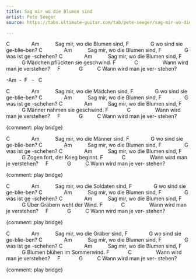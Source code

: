 ```yaml
---
title: Sag mir wo die Blumen sind
artist: Pete Seeger
source: https://tabs.ultimate-guitar.com/tab/pete-seeger/sag-mir-wo-die-blumen-sind-chords-1449912

---
```


C               Am           
Sag mir, wo die Blumen sind, 
F               G
wo sind sie ge-blie-ben?
C               Am           
Sag mir, wo die Blumen sind, 
F                G
was ist ge -schehen?
C               Am           
Sag mir, wo die Blumen sind, 
F                G
Mädchen pflückten sie geschwind.
F             C                 
Wann wird man je verstehen?     
F             G          C
Wann wird man je ver- stehen?

:::{.song-bridge}
-Am  -  F   -   C
:::

C               Am           
Sag mir, wo die Mädchen sind, 
F               G
wo sind sie ge-blie-ben?
C               Am           
Sag mir, wo die Blumen sind, 
F                G
was ist ge -schehen?
C               Am           
Sag mir, wo die Blumen sind, 
F                G
Männer nahmen sie geschwind.
F             C                 
Wann wird man je verstehen?     
F             G          C
Wann wird man je ver- stehen?

{comment: play bridge}

C               Am           
Sag mir, wo die Männer sind, 
F               G
wo sind sie ge-blie-ben?
C               Am           
Sag mir, wo die Blumen sind, 
F                G
was ist ge -schehen?
C               Am           
Sag mir, wo die Blumen sind, 
F                G
Zogen fort, der Krieg beginnt.
F             C                 
Wann wird man je verstehen?     
F             G          C
Wann wird man je ver- stehen?

{comment: play bridge}

C               Am           
Sag mir, wo die Soldaten sind, 
F               G
wo sind sie ge-blie-ben?
C               Am           
Sag mir, wo die Blumen sind, 
F                G
was ist ge -schehen?
C               Am           
Sag mir, wo die Blumen sind, 
F                G
Über Gräbern weht der Wind. 
F             C                 
Wann wird man je verstehen?     
F             G          C
Wann wird man je ver- stehen?

{comment: play bridge}

C               Am           
Sag mir, wo die Gräber sind, 
F               G
wo sind sie ge-blie-ben?
C               Am           
Sag mir, wo die Blumen sind, 
F                G
was ist ge -schehen?
C               Am           
Sag mir, wo die Blumen sind, 
F                G
Blumen blühen im Sommerwind.
F             C                 
Wann wird man je verstehen?     
F             G          C
Wann wird man je ver- stehen?



{comment: play bridge}
